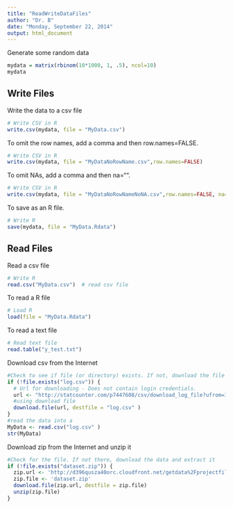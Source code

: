 ```yaml
---
title: "ReadWriteDataFiles"
author: "Dr. B"
date: "Monday, September 22, 2014"
output: html_document
---
```

Generate some random data
```r
mydata = matrix(rbinom(10*1000, 1, .5), ncol=10)
mydata
```

Write Files
-----------
Write the data to a csv file
```r
# Write CSV in R
write.csv(mydata, file = "MyData.csv")
```

To omit the row names, add a comma and then row.names=FALSE. 
```r
# Write CSV in R
write.csv(mydata, file = "MyDataNoRowName.csv",row.names=FALSE)
```

To omit NAs, add a comma and then na="".
```r
# Write CSV in R
write.csv(mydata, file = "MyDataNoRowNameNoNA.csv",row.names=FALSE, na="")
```

To save as an R file.
```r
# Write R
save(mydata, file = "MyData.Rdata")
```

Read Files
----------
Read a csv file 
```r
# Write R
read.csv("MyData.csv")  # read csv file
```

To read a R file
```r
# Load R
load(file = "MyData.Rdata")
```

To read a text file
```r
# Read text file
read.table("y_test.txt")
```

Download csv from the Internet
```r
#Check to see if file (or directory) exists. If not, download the file
if (!file.exists("log.csv")) {
  # Url for downloading - Does not contain login credentials.
  url <- "http://statcounter.com/p7447608/csv/download_log_file?ufrom=1323783441&uto=1323860282" 
  #using download file
  download.file(url, destfile = "log.csv" )
}
#read the data into a
MyData <- read.csv("log.csv" )
str(MyData)
```

Download zip from the Internet and unzip it
```r
#Check for the file. If not there, download the data and extract it
if (!file.exists("dataset.zip")) {
  zip.url <- 'http://d396qusza40orc.cloudfront.net/getdata%2Fprojectfiles%2FUCI%20HAR%20Dataset.zip'
  zip.file <- 'dataset.zip'
  download.file(zip.url, destfile = zip.file)
  unzip(zip.file)
}
```
